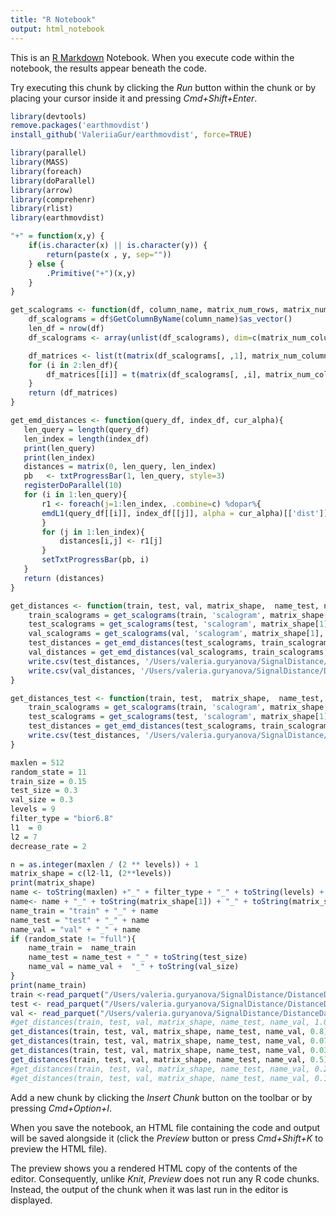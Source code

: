 ```yaml
---
title: "R Notebook"
output: html_notebook
---
```


This is an [R Markdown](http://rmarkdown.rstudio.com) Notebook. When you execute code within the notebook, the results appear beneath the code. 

Try executing this chunk by clicking the *Run* button within the chunk or by placing your cursor inside it and pressing *Cmd+Shift+Enter*. 

```r
library(devtools)
remove.packages('earthmovdist')
install_github('ValeriiaGur/earthmovdist', force=TRUE)

```
```r
library(parallel)
library(MASS)
library(foreach)
library(doParallel)
library(arrow)
library(comprehenr)
library(rlist)
library(earthmovdist)
```


```r
"+" = function(x,y) {
    if(is.character(x) || is.character(y)) {
        return(paste(x , y, sep=""))
    } else {
        .Primitive("+")(x,y)
    }
}
```



```r

get_scalograms <- function(df, column_name, matrix_num_rows, matrix_num_columns){
    df_scalograms = df$GetColumnByName(column_name)$as_vector()
    len_df = nrow(df)
    df_scalograms <- array(unlist(df_scalograms), dim=c(matrix_num_columns, matrix_num_rows, len_df))

    df_matrices <- list(t(matrix(df_scalograms[, ,1], matrix_num_columns)))
    for (i in 2:len_df){
        df_matrices[[i]] = t(matrix(df_scalograms[, ,i], matrix_num_columns))
    }
    return (df_matrices)
}
```
```r
get_emd_distances <- function(query_df, index_df, cur_alpha){
   len_query = length(query_df)
   len_index = length(index_df)
   print(len_query)
   print(len_index)
   distances = matrix(0, len_query, len_index)
   pb   <- txtProgressBar(1, len_query, style=3)
   registerDoParallel(10)
   for (i in 1:len_query){
       r1 <- foreach(j=1:len_index, .combine=c) %dopar%{
       emdL1(query_df[[i]], index_df[[j]], alpha = cur_alpha)[['dist']]
       }
       for (j in 1:len_index){
           distances[i,j] <- r1[j]
       }
       setTxtProgressBar(pb, i)
   }
   return (distances)
}

```





```r
get_distances <- function(train, test, val, matrix_shape,  name_test, name_val, alpha) {
    train_scalograms = get_scalograms(train, 'scalogram', matrix_shape[1], matrix_shape[2])
    test_scalograms = get_scalograms(test, 'scalogram', matrix_shape[1], matrix_shape[2])
    val_scalograms = get_scalograms(val, 'scalogram', matrix_shape[1], matrix_shape[2])
    test_distances = get_emd_distances(test_scalograms, train_scalograms, cur_alpha=alpha)
    val_distances = get_emd_distances(val_scalograms, train_scalograms, cur_alpha=alpha)
    write.csv(test_distances, '/Users/valeria.guryanova/SignalDistance/DistanceData/' + name_test + "_" + toString(alpha) +"_"+ "dist" +".csv")
    write.csv(val_distances, '/Users/valeria.guryanova/SignalDistance/DistanceData/' + name_val + "_" + toString(alpha) +"_"+ "dist" +".csv")
}
```

```r
get_distances_test <- function(train, test,  matrix_shape,  name_test,  alpha) {
    train_scalograms = get_scalograms(train, 'scalogram', matrix_shape[1], matrix_shape[2])
    test_scalograms = get_scalograms(test, 'scalogram', matrix_shape[1], matrix_shape[2])
    test_distances = get_emd_distances(test_scalograms, train_scalograms, cur_alpha=alpha)
    write.csv(test_distances, '/Users/valeria.guryanova/SignalDistance/DistanceData/' + name_test + "_" + toString(alpha) +"_"+ "dist" +".csv")
}
```






```r
maxlen = 512
random_state = 11
train_size = 0.15
test_size = 0.3
val_size = 0.3
levels = 9
filter_type = "bior6.8"
l1  = 0
l2 = 7
decrease_rate = 2

n = as.integer(maxlen / (2 ** levels)) + 1
matrix_shape = c(l2-l1, (2**levels))
print(matrix_shape)
name <- toString(maxlen) +"_" + filter_type + "_" + toString(levels) + "_"  + toString(l1) + "_" + toString(l2) + "_" +  toString(random_state) 
name<- name + "_" + toString(matrix_shape[1]) + "_" + toString(matrix_shape[2])   + "_" + toString(train_size)
name_train = "train" + "_" + name 
name_test = "test" + "_" + name
name_val = "val" + "_" + name
if (random_state != "full"){
    name_train =  name_train 
    name_test = name_test + "_" + toString(test_size)
    name_val = name_val +  "_" + toString(val_size)
}
print(name_train)   
train <-read_parquet("/Users/valeria.guryanova/SignalDistance/DistanceData/" + name_train + ".p", as_data_frame=FALSE)
test <- read_parquet("/Users/valeria.guryanova/SignalDistance/DistanceData/" + name_test + ".p", as_data_frame=FALSE)
val <- read_parquet("/Users/valeria.guryanova/SignalDistance/DistanceData/" + name_val + ".p", as_data_frame=FALSE)
#get_distances(train, test, val, matrix_shape, name_test, name_val, 1.0)
get_distances(train, test, val, matrix_shape, name_test, name_val, 0.8)
get_distances(train, test, val, matrix_shape, name_test, name_val, 0.07)
get_distances(train, test, val, matrix_shape, name_test, name_val, 0.03)
get_distances(train, test, val, matrix_shape, name_test, name_val, 0.5)
#get_distances(train, test, val, matrix_shape, name_test, name_val, 0.2)
#get_distances(train, test, val, matrix_shape, name_test, name_val, 0.1)
```






Add a new chunk by clicking the *Insert Chunk* button on the toolbar or by pressing *Cmd+Option+I*.

When you save the notebook, an HTML file containing the code and output will be saved alongside it (click the *Preview* button or press *Cmd+Shift+K* to preview the HTML file). 

The preview shows you a rendered HTML copy of the contents of the editor. Consequently, unlike *Knit*, *Preview* does not run any R code chunks. Instead, the output of the chunk when it was last run in the editor is displayed.

